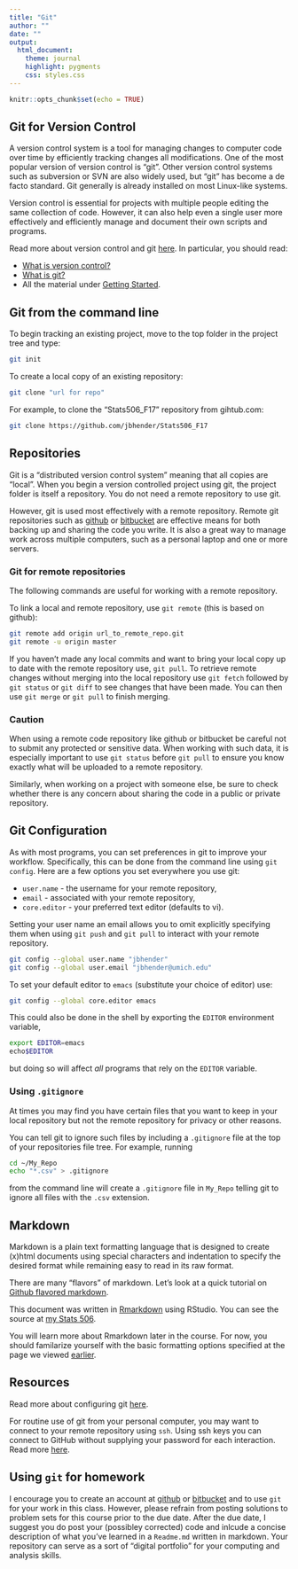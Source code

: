 ```yaml
---
title: "Git"
author: ""
date: ""
output: 
  html_document:
    theme: journal
    highlight: pygments
    css: styles.css
---
```


```r
knitr::opts_chunk$set(echo = TRUE)
```

## Git for Version Control

A version control system is a tool for managing changes to computer code over 
time by efficiently tracking changes all modifications.  One of the most popular
version of version control is "git".  Other version control systems such as
subversion or SVN are also widely used, but "git" has become a de facto standard.
Git generally is already installed on most Linux-like systems.

Version control is essential for projects with multiple people editing
the same collection of code.  However, it can also help even a single user more 
effectively and efficiently manage and document their own scripts and programs.

Read more about version control and git <a href="https://atlassian.com/git/tutorials">here</a>.
In particular, you should read:

 + <a href="https://atlassian.com/git/tutorials/what-is-version-control">What is version control?</a>
 + <a href="https://atlassian.com/git/tutorials/what-is-git/">What is git?</a>
 + All the material under <a href="https://atlassian.com/git/tutorials/setting-up-a-repository">Getting Started</a>.
 
## Git from the command line

To begin tracking an existing project, move to the top folder in the
project tree and type:

```bash
git init
```

To create a local copy of an existing repository:

```bash
git clone "url for repo"
```

For example, to clone the "Stats506_F17" repository from gihtub.com:

```bash
git clone https://github.com/jbhender/Stats506_F17
```

## Repositories

Git is a "distributed version control system" meaning that all copies are "local".
When you begin a version controlled project using git, the project folder is itself
a repository. You do not need a remote repository to use git. 

However, git is used most effectively with a remote repository.  Remote git
repositories such as <a href="https://github.com">github</a> or 
<a href="https://bitbucket.org">bitbucket</a> are effective means for both backing up
and sharing the code you write.  It is also a great way to manage work across multiple
computers, such as a personal laptop and one or more servers.

### Git for remote repositories

The following commands are useful for working with a remote repository.

To link a local and remote repository, use `git remote` (this is
based on github):

```bash
git remote add origin url_to_remote_repo.git
git remote -u origin master
```

If you haven't made any local commits and want to bring your local copy up to date
with the remote repository use, `git pull`. To retrieve remote changes without
merging into the local repository use `git fetch` followed by `git status` or 
`git diff` to see changes that have been made. You can then use `git merge` or
`git pull` to finish merging.


### Caution

When using a remote code repository like github or bitbucket be careful not to
submit any protected or sensitive data. When working with such data, it is 
especially important to use `git status` before `git pull` to ensure you know
exactly what will be uploaded to a remote repository.

Similarly, when working on a project with someone
else, be sure to check whether there is any concern about sharing the code in a public 
or private repository.  

## Git Configuration

As with most programs, you can set preferences in git to improve your workflow.
Specifically, this can be done from the command line using `git config`.  Here
are a few options you set everywhere you use git:

  + `user.name` - the username for your remote repository,
  + `email` - associated with your remote repository,
  + `core.editor` - your preferred text editor (defaults to vi).

Setting your user name an email allows you to omit explicitly specifying them
when using `git push` and `git pull` to interact with your remote repository.

```bash
git config --global user.name "jbhender"
git config --global user.email "jbhender@umich.edu"
```

To set your default editor to `emacs` (substitute your choice of editor) use:

```bash
git config --global core.editor emacs
```

This could also be done in the shell by exporting the `EDITOR` environment variable,

```bash
export EDITOR=emacs
echo$EDITOR
```

but doing so will affect *all* programs that rely on the `EDITOR` variable.

### Using `.gitignore`

At times you may find you have certain files that you want to keep in your 
local repository but not the remote repository for privacy or other reasons. 

You can tell git to ignore such files by including a `.gitignore` file at the top
of your repositories file tree. For example, running

```bash
cd ~/My_Repo
echo "*.csv" > .gitignore
```
from the command line will create a `.gitignore` file in `My_Repo` telling git
to ignore all files with the `.csv` extension.


## Markdown
Markdown is a plain text formatting language that is designed to create (x)html 
documents using special characters and indentation to specify the desired format
while remaining easy to read in its raw format.

There are many "flavors" of markdown.  Let's look at a quick tutorial on 
<a href="https://guides.github.com/features/mastering-markdown/">Github flavored markdown</a>.

This document was written in [Rmarkdown](http://rmarkdown.rstudio.com/)
using RStudio. You can see the source at [my Stats 506](https://raw.githubusercontent.com/jbhender/Stats506/master/Git.Rmd).

You will learn more about Rmarkdown later in the course.  For now, you should
familarize yourself with the basic formatting options specified at the page
we viewed [earlier](<a href="https://guides.github.com/features/mastering-markdown/">).

## Resources

Read more about configuring git
<a href="https://git-scm.com/book/en/v2/Customizing-Git-Git-Configuration">here</a>.

For routine use of git from your personal computer, you may want to connect to
your remote repository using `ssh`. Using ssh keys you can connect to GitHub without
supplying your password for each interaction. Read more 
<a href="https://help.github.com/articles/connecting-to-github-with-ssh/">here</a>.

## Using `git` for homework

I encourage you to create an account at [github](https://www.github.com) or [bitbucket](https://www.bitbucket.org)
and to use `git` for your work in this class.  However, please refrain from posting
solutions to problem sets for this course prior to the due date.  After the due date,
I suggest you do post your (possibley corrected) code and inlcude a concise description of what you've learned
in a `Readme.md` written in markdown.  Your repository can serve as a sort of "digital portfolio" 
for your computing and analysis skills.
